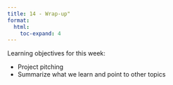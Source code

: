 ```yaml
---
title: 14 - Wrap-up"
format:
  html:
    toc-expand: 4
---
```


Learning objectives for this week:

- Project pitching
- Summarize what we learn and point to other topics